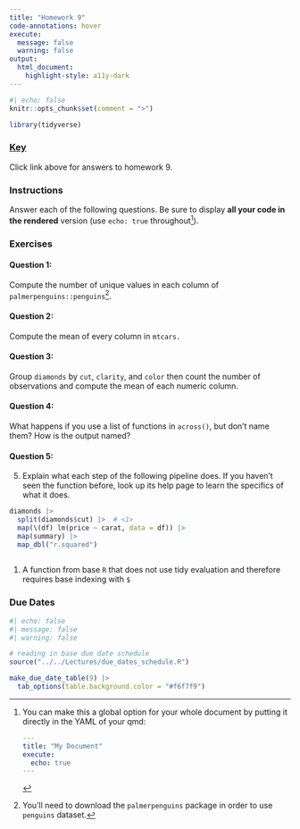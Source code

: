 ```yaml
---
title: "Homework 9"
code-annotations: hover
execute: 
  message: false
  warning: false
output: 
  html_document:
    highlight-style: a11y-dark
---
```


```r
#| echo: false
knitr::opts_chunk$set(comment = ">")

library(tidyverse)
```

### [Key](homework9_key.qmd)

Click link above for answers to homework 9. 

### Instructions
Answer each of the following questions. Be sure to display **all your code in the rendered** version (use `echo: true` throughout[^longnote]). 

[^longnote]: You can make this a global option for your whole document by putting it directly in the YAML of your qmd:

    ```YAML
    ---
    title: "My Document"
    execute:
      echo: true
    ---
    ```

### Exercises

#### Question 1: 

Compute the number of unique values in each column of `palmerpenguins::penguins`^[You'll need to download the `palmerpenguins` package in order to use `penguins` dataset.].

#### Question 2: 

Compute the mean of every column in `mtcars.`

#### Question 3:

Group `diamonds` by `cut`, `clarity`, and `color` then count the number of observations and compute the mean of each numeric column.

#### Question 4: 

What happens if you use a list of functions in `across()`, but don’t name them? How is the output named?

#### Question 5: 

5. Explain what each step of the following pipeline does. If you haven't seen the function before, look up its help page to learn the specifics of what it does.

```r
diamonds |> 
  split(diamonds$cut) |>  # <1> 
  map(\(df) lm(price ~ carat, data = df)) |> 
  map(summary) |> 
  map_dbl("r.squared")
  
```
1. A function from base `R` that does not use tidy evaluation and therefore requires base indexing with `$`

### Due Dates

```r
#| echo: false
#| message: false
#| warning: false

# reading in base due date schedule
source("../../Lectures/due_dates_schedule.R")

make_due_date_table(9) |> 
  tab_options(table.background.color = "#f6f7f9")
```